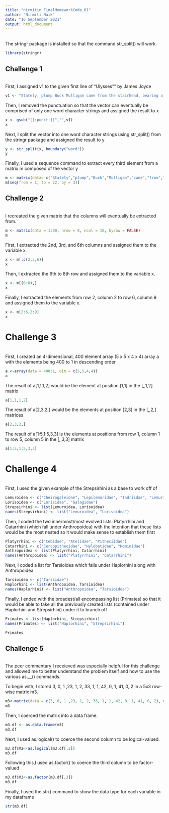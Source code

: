 ```yaml
---
title: "nirmitin_FinalHomeworkCode_01"
author: "Nirmiti Naik"
date: "16 September 2021"
output: html_document
---
```

<br>
The stringr package is installed so that the command str_split() will work. 
```r
library(stringr)
```

## **Challenge 1**
<br> 
First, I assigned v1 to the given first line of "Ulysses"" by James Joyce
``` r
v1 <- "Stately, plump Buck Mulligan came from the stairhead, bearing a bowl of lather on which a mirror and a razor lay crossed."
```

Then, I removed the punctuation so that the vector can eventually be comprised of only one word character strings and assigned the result to x
``` r
x <- gsub("[[:punct:]]","",v1)
x
```

Next, I split the vector into one word character strings using str_split() from the stringr package and assigned the result to y
```r
y <- str_split(x, boundary("word"))
y
```

Finally, I used a sequence command to extract every third element from a matrix m composed of the vector y
``` r
m <- matrix(data= c("Stately","plump","Buck","Mulligan","came","from","the","stairhead","bearing","a","bowl","of","lather","on","which","a","mirror","and","a","razor","lay","crossed"))
m[seq(from = 1, to = 22, by = 3)]
```

## **Challenge 2**
<br>
I recreated the given matrix that the columns will eventually be extracted from.
```r
m <- matrix(data = 1:80, nrow = 8, ncol = 10, byrow = FALSE)
m
```
First, I extracted the 2nd, 3rd, and 6th columns and assigned them to the variable x.
```r
x <- m[,c(2,3,6)]
x
```
Then, I extracted the 6th to 8th row and assigned them to the variable x. 
```r
x <- m[(6:8),]
x
```
Finally, I extracted the elements from row 2, column 2 to row 6, column 9 and assigned them to the variable x.
``` r
x <- m[2:6,2:9]
x
```

# **Challenge 3**
<br>
First, I created an 4-dimensional, 400 element array (5 x 5 x 4 x 4) array a with the elements being 400 to 1 in descending order
``` r
a <-array(data = 400:1, dim = c(5,5,4,4))
a
```
The result of a[1,1,1,2] would be the element at position [1,1] in the [,,1,2] matrix
```r
a[1,1,1,2]
```
The result of a[2,3,2,] would be the elements at position [2,3] in the [,,2,] matrices
```r
a[2,3,2,]
```
The result of a[1:5,1:5,3,3] is the elements at positions from row 1, column 1 to row 5, column 5 in the [,,3,3] matrix
```r
a[1:5,1:5,3,3] 
```

# **Challenge 4**
<br>
First, I used the given example of the Strepsirhini as a base to work off of 
``` r
Lemuroidea <- c("Cheirogaleidae", "Lepilemuridae", "Indriidae", "Lemuridae", "Daubentoniidae")
Lorisoidea <- c("Lorisidae", "Galagidae")
Strepsirhini <- list(Lemuroidea, Lorisoidea)
names(Strepsirhini) <- list("Lemuroidea", "Lorisoidea")
```
Then, I coded the two innermost/most evolved lists: Platyrrhini and Catarrhini (which fall under Anthropoidea) with the intention that these lists would be the most nested so it would make sense to establish them first
``` r
Platyrrhini <- c("Cebidae", "Atelidae", "Pitheciidae")
Catarrhini <- c("Cercopithecidae", "Hylobatidae", "Hominidae")
Anthropoidea <- list(Platyrrhini, Catarrhini)
names(Anthropoidea) <- list("Platyrrhini", "Catarrhini")
```
Next, I coded a list for Tarsioidea which falls under Haplorhini along with Anthropoidea
``` r
Tarsioidea <- c("Tarsiidae")
Haplorhini <- list(Anthropoidea, Tarsioidea)
names(Haplorhini) <- list("Anthropoidea", "Tarsioidea")
```
Finally, I ended with the broadest/all encompassing list (Primates) so that it would be able to take all the previously created lists (contained under Haplorhini and Strepsirhini) under it to branch off
``` r
Primates <- list(Haplorhini, Strepsirhini)
names(Primates) <- list("Haplorhini", "Strepsirhini")

Primates
```

## **Challenge 5**
<br>
The peer commentary I receieved was especially helpful for this challenge and allowed me to better understand the problem itself and how to use the various as.__() commands. 

To begin with, I stored 3, 0, 1 ,23, 1, 2, 33, 1, 1, 42, 0, 1, 41, 0, 2 in a 5x3 row-wise matrix m3. 
``` r
m3<-matrix(data = c(3, 0, 1 ,23, 1, 2, 33, 1, 1, 42, 0, 1, 41, 0, 2), nrow = 5, ncol = 3, byrow = TRUE)
m3
```
Then, I coerced the matrix into a data frame.
``` r
m3.df <- as.data.frame(m3)
m3.df
```
Next, I used as.logical() to coerce the second column to be logical-valued. 
``` r
m3.df$V2<-as.logical(m3.df[,2])
m3.df
```
Following this,I used as.factor() to coerce the third column to be factor-valued
``` r
m3.df$V3<-as.factor(m3.df[,3])
m3.df
```
Finally, I used the str() command to show the data type for each variable in my dataframe
``` r
str(m3.df)
```
<br>
<br>